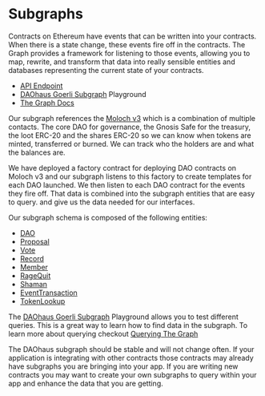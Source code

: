 # Subgraphs

Contracts on Ethereum have events that can be written into your contracts. When there is a state change, these events fire off in the contracts. The Graph provides a framework for listening to those events, allowing you to map, rewrite, and transform that data into really sensible entities and databases representing the current state of your contracts.

- [API Endpoint](https://api.thegraph.com/subgraphs/name/hausdao/daohaus-v3-goerli/graphql)
- [DAOhaus Goerli Subgraph](https://thegraph.com/hosted-service/subgraph/hausdao/daohaus-v3-goerli) Playground
- [The Graph Docs](https://thegraph.com/docs/en/)

Our subgraph references the [Moloch v3](../contracts) which is a combination of multiple contacts. The core DAO for governance, the Gnosis Safe for the treasury, the loot ERC-20 and the shares ERC-20 so we can know when tokens are minted, transferred or burned. We can track who the holders are and what the balances are.

We have deployed a factory contract for deploying DAO contracts on Moloch v3 and our subgraph listens to this factory to create templates for each DAO launched. We then listen to each DAO contract for the events they fire off. That data is combined into the subgraph entities that are easy to query. and give us the data needed for our interfaces.

Our subgraph schema is composed of the following entities:

- [DAO](dao)
- [Proposal](proposal)
- [Vote](vote)
- [Record](record)
- [Member](member)
- [RageQuit](ragequit)
- [Shaman](shaman)
- [EventTransaction](event-transaction)
- [TokenLookup](token-lookup)

The [DAOhaus Goerli Subgraph](https://thegraph.com/hosted-service/subgraph/hausdao/daohaus-v3-goerli) Playground allows you to test different queries. This is a great way to learn how to find data in the subgraph. To learn more about querying checkout [Querying The Graph](https://thegraph.com/docs/en/querying/querying-the-graph/)

The DAOhaus subgraph should be stable and will not change often. If your application is integrating with other contracts those contracts may already have subgraphs you are bringing into your app. If you are writing new contracts you may want to create your own subgraphs to query within your app and enhance the data that you are getting.
